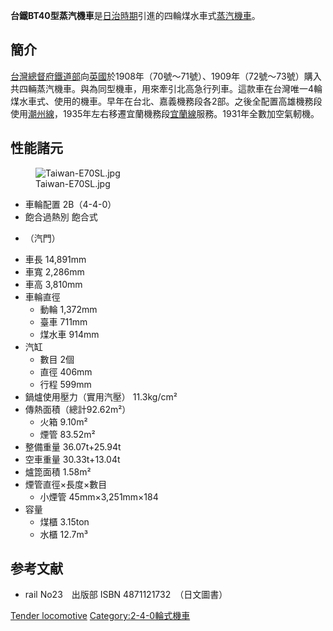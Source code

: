 {{Infobox Locomotive
| name = 臺鐵BT40型蒸汽機車
| type = [[蒸汽機車|蒸汽機車]]
| image = Taichu station (Taichung Station) in 1910s.jpg
| alt = 
| caption = 
| designer = 
| builder = {{Link-en|北不列顛機車公司|North British Locomotive Company}}
| ordernumber = 
| serialnumber = 
| buildmodel = 
| builddate = 1908年－1909年
| totalproduction = 4輛(BT41~BT44)
| rebuilder = 
| rebuilddate = 
| numberrebuilt  = 
| whytetype = 4-4-0
| uicclass = 2B
| gauge = 1,067 mm
| leadingdiameter = 
| driverdiameter = 1,370 mm
| trailingdiameter = 
| minimumcurve = 
| wheelbase = 
| length = 14,891 mm
| width = 2,286 mm
| height = 3,810 mm
| notes            =
| railroad = [[臺灣總督府交通局鐵道部|臺灣總督府交通局鐵道部]]→<br/>[[臺灣鐵路管理局|臺灣鐵路管理局]] 
| railroadclass = 70型 → B79型
| numinclass = 
| roadnumber = 
| locale = 臺湾
| preservedunits = 
}}

'''台鐵BT40型蒸汽機車'''是[[台灣日治時期|日治時期]]引進的四輪煤水車式[[蒸氣機車|蒸汽機車]]。

==簡介==
[[台灣總督府|台灣總督府]][[台灣總督府交通局鐵道部|鐵道部]]向[[英國|英國]]{{Link-en|北不列顛機車公司|North British Locomotive Company}}於1908年（70號～71號）、1909年（72號～73號）購入共四輛蒸汽機車。與{{Link-ja|日本國鐵5600型蒸汽機車|国鉄5600形蒸気機関車}}為同型機車，用來牽引北高急行列車。這款車在台灣唯一4輪煤水車式、使用{{link-en|貝萊佩爾火箱|Belpaire firebox}}的機車。早年在台北、嘉義機務段各2部。之後全配置高雄機務段使用[[屏東線|潮州線]]，1935年左右移遷宜蘭機務段[[宜蘭線|宜蘭線]]服務。1931年全數加空氣軔機。

== 性能諸元 ==
[[Image:Taiwan-E70SL.jpg|thumb]]
*車輪配置 2B（4-4-0）
*飽合過熱別 飽合式
*{{link-ja|閥裝置|弁裝置}}（汽門） {{link-en|史式汽門|Stephenson valve gear|史式}}
*車長 14,891mm
*車寬 2,286mm
*車高 3,810mm
*車輪直徑
**動輪 1,372mm
**臺車 711mm
**煤水車 914mm
*汽缸
**數目 2個
**直徑 406mm
**行程 599mm
*鍋爐使用壓力（實用汽壓） 11.3kg/cm²
*傳熱面積（總計92.62m²）
**火箱 9.10m²
**煙管 83.52m²
*整備重量 36.07t+25.94t
*空車重量 30.33t+13.04t
*爐箆面積 1.58m²
*煙管直徑×長度×數目
**小煙管 45mm×3,251mm×184
*容量
**煤櫃 3.15ton
**水櫃 12.7m³

==参考文献==
*rail No23　{{lang|ja|エリエイ}}出版部 ISBN 4871121732　（日文圖書）

{{台鐵蒸汽機車列表}}
{{Loco-stub}}


[[Category:臺灣鐵路管理局蒸汽機車|Tender locomotive]]
[[Category:2-4-0輪式機車|Category:2-4-0輪式機車]]